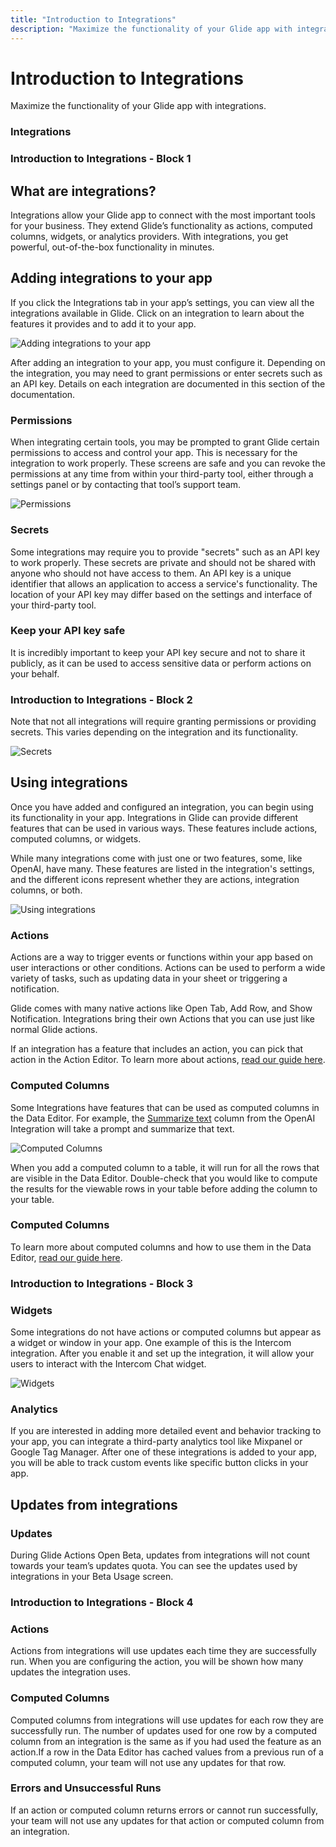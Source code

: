 ```yaml
---
title: "Introduction to Integrations"
description: "Maximize the functionality of your Glide app with integrations."
---
```


# Introduction to Integrations

Maximize the functionality of your Glide app with integrations.

### Integrations

### Introduction to Integrations - Block 1

## What are integrations?

Integrations allow your Glide app to connect with the most important tools for your business. They extend Glide’s functionality as actions, computed columns, widgets, or analytics providers. With integrations, you get powerful, out-of-the-box functionality in minutes.

## Adding integrations to your app

If you click the Integrations tab in your app’s settings, you can view all the integrations available in Glide. Click on an integration to learn about the features it provides and to add it to your app.



![Adding integrations to your app](https://images.ctfassets.net/yreygbm72t08/1xElMkuWecFRBJELfR9AMG/2fc133ab3b1d1b2417629489b9acfb96/image.png)



After adding an integration to your app, you must configure it. Depending on the integration, you may need to grant permissions or enter secrets such as an API key. Details on each integration are documented in this section of the documentation.

### Permissions

When integrating certain tools, you may be prompted to grant Glide certain permissions to access and control your app. This is necessary for the integration to work properly. These screens are safe and you can revoke the permissions at any time from within your third-party tool, either through a settings panel or by contacting that tool’s support team.



![Permissions](https://images.ctfassets.net/yreygbm72t08/2S1ifkgjTi99DUd8cU4J2H/5f9d495d7696077c56bee9f09aa40826/image.png)



### Secrets

Some integrations may require you to provide "secrets" such as an API key to work properly. These secrets are private and should not be shared with anyone who should not have access to them. An API key is a unique identifier that allows an application to access a service's functionality. The location of your API key may differ based on the settings and interface of your third-party tool.

### Keep your API key safe

It is incredibly important to keep your API key secure and not to share it publicly, as it can be used to access sensitive data or perform actions on your behalf.

### Introduction to Integrations - Block 2

Note that not all integrations will require granting permissions or providing secrets. This varies depending on the integration and its functionality.



![Secrets](https://images.ctfassets.net/yreygbm72t08/vnjEek0wb4jXWHlYn8Ezf/40805b34074f9065368f1d00fd535344/image.png)



## Using integrations

Once you have added and configured an integration, you can begin using its functionality in your app. Integrations in Glide can provide different features that can be used in various ways. These features include actions, computed columns, or widgets.

While many integrations come with just one or two features, some, like OpenAI, have many. These features are listed in the integration's settings, and the different icons represent whether they are actions, integration columns, or both.



![Using integrations](https://images.ctfassets.net/yreygbm72t08/1bfxMHbBavmJxsNCh5uCGx/6c4c3dd5678f2fa8ec9eb0d92869482b/CleanShot_2023-08-09_at_2.31.09_2x.png)



### Actions

Actions are a way to trigger events or functions within your app based on user interactions or other conditions. Actions can be used to perform a wide variety of tasks, such as updating data in your sheet or triggering a notification.

Glide comes with many native actions like Open Tab, Add Row, and Show Notification. Integrations bring their own Actions that you can use just like normal Glide actions.

If an integration has a feature that includes an action, you can pick that action in the Action Editor. To learn more about actions, [read our guide here](/getting-started/introduction-to-actions).

### Computed Columns

Some Integrations have features that can be used as computed columns in the Data Editor. For example, the [Summarize text](/automation/integrations/openai-and-glide) column from the OpenAI Integration will take a prompt and summarize that text.



![Computed Columns](https://images.ctfassets.net/yreygbm72t08/1aCJcy3x6NWUsYZamOOL5m/c46541bd93c6642861bc03ed858dc1ac/image.png)



When you add a computed column to a table, it will run for all the rows that are visible in the Data Editor. Double-check that you would like to compute the results for the viewable rows in your table before adding the column to your table.

### Computed Columns

To learn more about computed columns and how to use them in the Data Editor, [read our guide here](/computed-columns).

### Introduction to Integrations - Block 3

### Widgets

Some integrations do not have actions or computed columns but appear as a widget or window in your app. One example of this is the Intercom integration. After you enable it and set up the integration, it will allow your users to interact with the Intercom Chat widget.



![Widgets](https://images.ctfassets.net/yreygbm72t08/2FjpIBLGiegHn69pGlkfY1/8d2a6175cb58939630cf04a53025e480/image.png)



### Analytics

If you are interested in adding more detailed event and behavior tracking to your app, you can integrate a third-party analytics tool like Mixpanel or Google Tag Manager. After one of these integrations is added to your app, you will be able to track custom events like specific button clicks in your app.

## Updates from integrations



### Updates

During Glide Actions Open Beta, updates from integrations will not count towards your team’s updates quota. You can see the updates used by integrations in your Beta Usage screen.

### Introduction to Integrations - Block 4

### Actions

Actions from integrations will use updates each time they are successfully run. When you are configuring the action, you will be shown how many updates the integration uses.

### Computed Columns

Computed columns from integrations will use updates for each row they are successfully run. The number of updates used for one row by a computed column from an integration is the same as if you had used the feature as an action.If a row in the Data Editor has cached values from a previous run of a computed column, your team will not use any updates for that row.

### Errors and Unsuccessful Runs

If an action or computed column returns errors or cannot run successfully, your team will not use any updates for that action or computed column from an integration.

